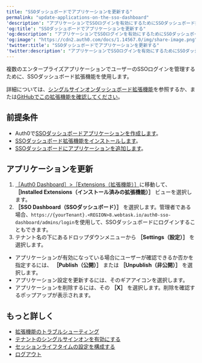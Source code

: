 ```yaml
---
title: "SSOダッシュボードでアプリケーションを更新する"
permalink: "update-applications-on-the-sso-dashboard"
'description': "アプリケーションでSSOログインを有効にするためにSSOダッシュボード拡張機能でアプリケーションを更新する方法を説明します。"
'og:title': "SSOダッシュボードでアプリケーションを更新する"
'og:description': "アプリケーションでSSOログインを有効にするためにSSOダッシュボード拡張機能でアプリケーションを更新する方法を説明します。"
'og:image': "https://cdn2.auth0.com/docs/1.14567.0/img/share-image.png"
'twitter:title': "SSOダッシュボードでアプリケーションを更新する"
'twitter:description': "アプリケーションでSSOログインを有効にするためにSSOダッシュボード拡張機能でアプリケーションを更新する方法を説明します。"
---
```


複数のエンタープライズアプリケーションでユーザーの<Tooltip data-tooltip-id="react-containers-DefinitionTooltip-0" href="/docs/ja-jp/glossary?term=single-sign-on" tip="シングルサインオン（SSO）: ユーザーが1つのアプリケーションにログインした後、そのユーザーを他のアプリケーションに自動的にログインさせるサービス。" cta="用語集の表示">SSO</Tooltip>ログインを管理するために、​SSOダッシュボード拡張機能を使用します。

詳細については、[シングルサインオンダッシュボード拡張機能](/docs/ja-jp/customize/extensions/single-sign-on-dashboard-extension)を参照するか、または[GitHubでこの拡張機能を確認してください](https://github.com/auth0-extensions/auth0-sso-dashboard-extension)。

## 前提条件

* Auth0で[SSOダッシュボードアプリケーションを作成します](/docs/ja-jp/customize/extensions/single-sign-on-dashboard-extension/create-sso-dashboard-application)。
* [SSOダッシュボード拡張機能をインストールします](/docs/ja-jp/customize/extensions/single-sign-on-dashboard-extension/install-sso-dashboard-extension)。
* [SSOダッシュボードにアプリケーションを追加します](/docs/ja-jp/customize/extensions/single-sign-on-dashboard-extension/add-applications-to-the-sso-dashboard)。

## アプリケーションを更新

1. [［Auth0 Dashboard］>［Extensions（拡張機能）］](https://manage.auth0.com/#/extensions)に移動して、 **［Installed Extensions（インストール済みの拡張機能）］** ビューを選択します。
2. **［SSO Dashboard（SSOダッシュボード）］** を選択します。管理者である場合、`https://{yourTenant}.<REGION>8.webtask.io/auth0-sso-dashboard/admins/login`を使用して、SSOダッシュボードにログインすることもできます。
3. テナント名の下にあるドロップダウンメニューから **［Settings（設定）］** を選択します。

* アプリケーションが有効になっている場合にユーザーが確認できるか否かを指定するには、 **［Publish（公開）］** または **［Unpublish（非公開）］** を選択します。
* アプリケーション設定を更新するには、そのギアアイコンを選択します。
* アプリケーションを削除するには、その **［X］** を選択します。削除を確認するポップアップが表示されます。

## もっと詳しく

* [拡張機能のトラブルシューティング](/docs/ja-jp/troubleshoot/integration-extensibility-issues/troubleshoot-extensions)
* [テナントのシングルサインオンを有効にする](/docs/ja-jp/get-started/tenant-settings/enable-sso-for-legacy-tenants)
* [セッションライフタイムの設定を構成する](/docs/ja-jp/manage-users/sessions/configure-session-lifetime-settings)
* [ログアウト](/docs/ja-jp/authenticate/login/logout)